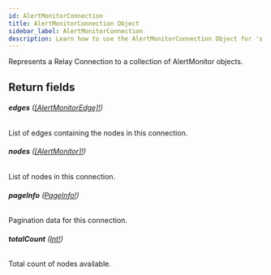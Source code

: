 ```yaml
---
id: AlertMonitorConnection
title: AlertMonitorConnection Object
sidebar_label: AlertMonitorConnection
description: Learn how to use the AlertMonitorConnection Object for 's API.
---
```


Represents a Relay Connection to a collection of AlertMonitor objects.

## Return fields

###### <b>edges</b> ([[AlertMonitorEdge]!](api/schema/object/AlertMonitorEdge.mdx))

List of edges containing the nodes in this connection.

###### <b>nodes</b> ([[AlertMonitor]!](api/schema/object/AlertMonitor.mdx))

List of nodes in this connection.

###### <b>pageInfo</b> ([PageInfo!](api/schema/object/PageInfo.mdx))

Pagination data for this connection.

###### <b>totalCount</b> ([Int!](api/schema/scalar/Int.mdx))

Total count of nodes available.
